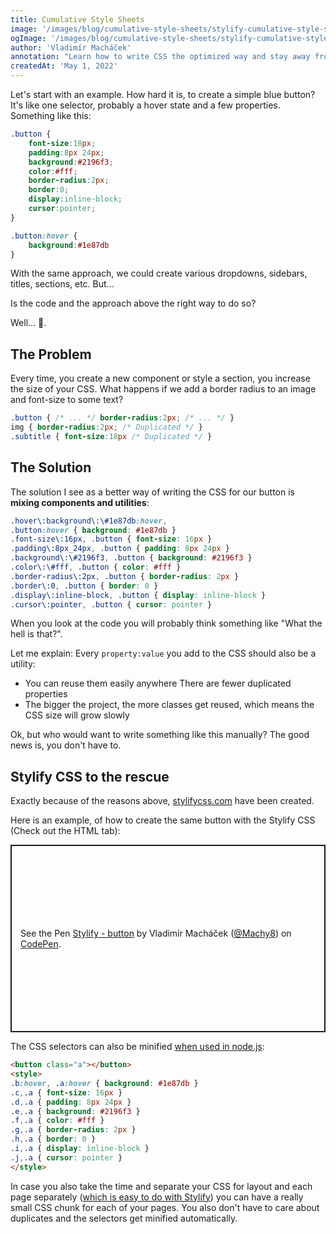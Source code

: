 ```yaml
---
title: Cumulative Style Sheets
image: '/images/blog/cumulative-style-sheets/stylify-cumulative-style-sheets.jpg'
ogImage: '/images/blog/cumulative-style-sheets/stylify-cumulative-style-sheets-og-image.jpg'
author: 'Vladimír Macháček'
annotation: "Learn how to write CSS the optimized way and stay away from expensive refactoring."
createdAt: 'May 1, 2022'
---
```


Let's start with an example. How hard it is, to create a simple blue button? It's like one selector, probably a hover state and a few properties. Something like this:

```css
.button {
	font-size:18px;
	padding:8px 24px;
	background:#2196f3;
	color:#fff;
	border-radius:2px;
	border:0;
	display:inline-block;
	cursor:pointer;
}

.button:hover {
	background:#1e87db
}
```
With the same approach, we could create various dropdowns, sidebars, titles, sections, etc. But...

Is the code and the approach above the right way to do so?

Well... 🤷.

## The Problem
Every time, you create a new component or style a section, you increase the size of your CSS. What happens if we add a border radius to an image and font-size to some text?

```css
.button { /* ... */ border-radius:2px; /* ... */ }
img { border-radius:2px; /* Duplicated */ }
.subtitle { font-size:18px /* Duplicated */ }
```

## The Solution
The solution I see as a better way of writing the CSS for our button is **mixing components and utilities**:

```css
.hover\:background\:\#1e87db:hover,
.button:hover { background: #1e87db }
.font-size\:16px, .button { font-size: 16px }
.padding\:8px_24px, .button { padding: 8px 24px }
.background\:\#2196f3, .button { background: #2196f3 }
.color\:\#fff, .button { color: #fff }
.border-radius\:2px, .button { border-radius: 2px }
.border\:0, .button { border: 0 }
.display\:inline-block, .button { display: inline-block }
.cursor\:pointer, .button { cursor: pointer }
```

When you look at the code you will probably think something like "What the hell is that?".

Let me explain: Every `property:value` you add to the CSS should also be a utility:
- You can reuse them easily anywhere
There are fewer duplicated properties
- The bigger the project, the more classes get reused, which means the CSS size will grow slowly

Ok, but who would want to write something like this manually? The good news is, you don't have to.

## Stylify CSS to the rescue
Exactly because of the reasons above, [stylifycss.com](/) have been created.

Here is an example, of how to create the same button with the Stylify CSS (Check out the HTML tab):

<p class="codepen" data-height="300" data-default-tab="html,result" data-slug-hash="KKQKReX" data-user="Machy8" style="height: 300px; box-sizing: border-box; display: flex; align-items: center; justify-content: center; border: 2px solid; margin: 1em 0; padding: 1em;">
	<span>See the Pen <a href="https://codepen.io/Machy8/pen/KKQKReX"> Stylify - button</a> by Vladimír Macháček (<a href="https://codepen.io/Machy8">@Machy8</a>) on <a href="https://codepen.io">CodePen</a>.</span>
</p>
<script async defer src="https://cpwebassets.codepen.io/assets/embed/ei.js"></script>


The CSS selectors can also be minified [when used in node.js](/en/docs/stylify/compiler#usage):

```html
<button class="a"></button>
<style>
.b:hover, .a:hover { background: #1e87db }
.c,.a { font-size: 16px }
.d,.a { padding: 8px 24px }
.e,.a { background: #2196f3 }
.f,.a { color: #fff }
.g,.a { border-radius: 2px }
.h,.a { border: 0 }
.i,.a { display: inline-block }
.j,.a { cursor: pointer }
</style>
```

In case you also take the time and separate your CSS for layout and each page separately ([which is easy to do with Stylify](/en/docs/bundler#installation)) you can have a really small CSS chunk for each of your pages.
You also don't have to care about duplicates and the selectors get minified automatically.
